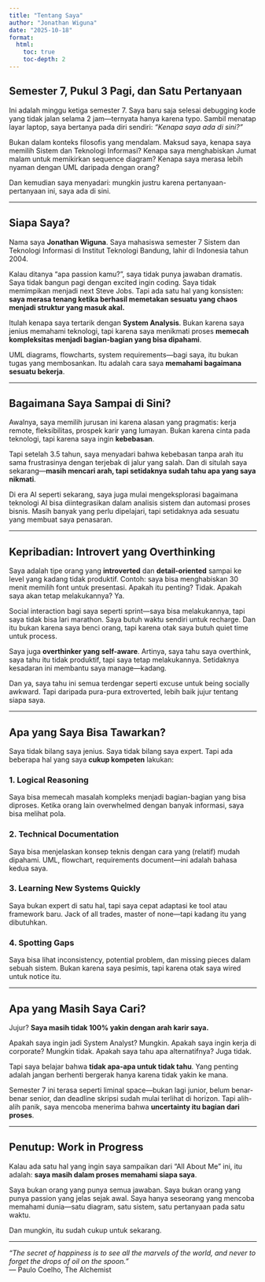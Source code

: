 ```yaml
---
title: "Tentang Saya"
author: "Jonathan Wiguna"
date: "2025-10-18"
format:
  html:
    toc: true
    toc-depth: 2
---
```


## Semester 7, Pukul 3 Pagi, dan Satu Pertanyaan

Ini adalah minggu ketiga semester 7. Saya baru saja selesai debugging kode yang tidak jalan selama 2 jam—ternyata hanya karena typo. Sambil menatap layar laptop, saya bertanya pada diri sendiri: *"Kenapa saya ada di sini?"*

Bukan dalam konteks filosofis yang mendalam. Maksud saya, kenapa saya memilih Sistem dan Teknologi Informasi? Kenapa saya menghabiskan Jumat malam untuk memikirkan sequence diagram? Kenapa saya merasa lebih nyaman dengan UML daripada dengan orang?

Dan kemudian saya menyadari: mungkin justru karena pertanyaan-pertanyaan ini, saya ada di sini.

---

## Siapa Saya?

Nama saya **Jonathan Wiguna**. Saya mahasiswa semester 7 Sistem dan Teknologi Informasi di Institut Teknologi Bandung, lahir di Indonesia tahun 2004.

Kalau ditanya "apa passion kamu?", saya tidak punya jawaban dramatis. Saya tidak bangun pagi dengan excited ingin coding. Saya tidak memimpikan menjadi next Steve Jobs. Tapi ada satu hal yang konsisten: **saya merasa tenang ketika berhasil memetakan sesuatu yang chaos menjadi struktur yang masuk akal.**

Itulah kenapa saya tertarik dengan **System Analysis**. Bukan karena saya jenius memahami teknologi, tapi karena saya menikmati proses **memecah kompleksitas menjadi bagian-bagian yang bisa dipahami**.

UML diagrams, flowcharts, system requirements—bagi saya, itu bukan tugas yang membosankan. Itu adalah cara saya **memahami bagaimana sesuatu bekerja**.

---

## Bagaimana Saya Sampai di Sini?

Awalnya, saya memilih jurusan ini karena alasan yang pragmatis: kerja remote, fleksibilitas, prospek karir yang lumayan. Bukan karena cinta pada teknologi, tapi karena saya ingin **kebebasan**.

Tapi setelah 3.5 tahun, saya menyadari bahwa kebebasan tanpa arah itu sama frustrasinya dengan terjebak di jalur yang salah. Dan di situlah saya sekarang—**masih mencari arah, tapi setidaknya sudah tahu apa yang saya nikmati**.

Di era AI seperti sekarang, saya juga mulai mengeksplorasi bagaimana teknologi AI bisa diintegrasikan dalam analisis sistem dan automasi proses bisnis. Masih banyak yang perlu dipelajari, tapi setidaknya ada sesuatu yang membuat saya penasaran.

---

## Kepribadian: Introvert yang Overthinking

Saya adalah tipe orang yang **introverted** dan **detail-oriented** sampai ke level yang kadang tidak produktif. Contoh: saya bisa menghabiskan 30 menit memilih font untuk presentasi. Apakah itu penting? Tidak. Apakah saya akan tetap melakukannya? Ya.

Social interaction bagi saya seperti sprint—saya bisa melakukannya, tapi saya tidak bisa lari marathon. Saya butuh waktu sendiri untuk recharge. Dan itu bukan karena saya benci orang, tapi karena otak saya butuh quiet time untuk process.

Saya juga **overthinker yang self-aware**. Artinya, saya tahu saya overthink, saya tahu itu tidak produktif, tapi saya tetap melakukannya. Setidaknya kesadaran ini membantu saya manage—kadang.

Dan ya, saya tahu ini semua terdengar seperti excuse untuk being socially awkward. Tapi daripada pura-pura extroverted, lebih baik jujur tentang siapa saya.

---

## Apa yang Saya Bisa Tawarkan?

Saya tidak bilang saya jenius. Saya tidak bilang saya expert. Tapi ada beberapa hal yang saya **cukup kompeten** lakukan:

### **1. Logical Reasoning**
Saya bisa memecah masalah kompleks menjadi bagian-bagian yang bisa diproses. Ketika orang lain overwhelmed dengan banyak informasi, saya bisa melihat pola.

### **2. Technical Documentation**
Saya bisa menjelaskan konsep teknis dengan cara yang (relatif) mudah dipahami. UML, flowchart, requirements document—ini adalah bahasa kedua saya.

### **3. Learning New Systems Quickly**
Saya bukan expert di satu hal, tapi saya cepat adaptasi ke tool atau framework baru. Jack of all trades, master of none—tapi kadang itu yang dibutuhkan.

### **4. Spotting Gaps**
Saya bisa lihat inconsistency, potential problem, dan missing pieces dalam sebuah sistem. Bukan karena saya pesimis, tapi karena otak saya wired untuk notice itu.

---

## Apa yang Masih Saya Cari?

Jujur? **Saya masih tidak 100% yakin dengan arah karir saya.**

Apakah saya ingin jadi System Analyst? Mungkin. Apakah saya ingin kerja di corporate? Mungkin tidak. Apakah saya tahu apa alternatifnya? Juga tidak.

Tapi saya belajar bahwa **tidak apa-apa untuk tidak tahu**. Yang penting adalah jangan berhenti bergerak hanya karena tidak yakin ke mana.

Semester 7 ini terasa seperti liminal space—bukan lagi junior, belum benar-benar senior, dan deadline skripsi sudah mulai terlihat di horizon. Tapi alih-alih panik, saya mencoba menerima bahwa **uncertainty itu bagian dari proses**.

---

## Penutup: Work in Progress

Kalau ada satu hal yang ingin saya sampaikan dari "All About Me" ini, itu adalah: **saya masih dalam proses memahami siapa saya**.

Saya bukan orang yang punya semua jawaban. Saya bukan orang yang punya passion yang jelas sejak awal. Saya hanya seseorang yang mencoba memahami dunia—satu diagram, satu sistem, satu pertanyaan pada satu waktu.

Dan mungkin, itu sudah cukup untuk sekarang.

---

*"The secret of happiness is to see all the marvels of the world, and never to forget the drops of oil on the spoon."*  
— Paulo Coelho, The Alchemist
